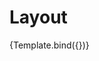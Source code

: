 

<Meta
    title="Pages/Layout"
    component={PortalLayout}
/>

# Layout

<ArgsTable story={PRIMARY_STORY} />

<Canvas>
    <Story
        name="Layout Empty"
        parameters={{
            layout: 'fullscreen'
        }}
    >
        {Template.bind({})}
    </Story>
</Canvas>